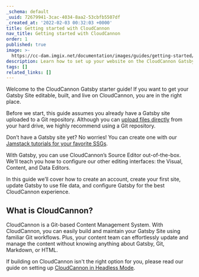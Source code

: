 ```yaml
---
_schema: default
_uuid: 72679941-3cac-4034-8aa2-53cbfb5507df
_created_at: '2022-02-03 00:32:03 +0000'
title: Getting started with CloudCannon
nav_title: Getting started with CloudCannon
order: 1
published: true
image: >-
  https://cc-dam.imgix.net/documentation/images/guides/getting-started/guide-thumbnails/CloudCannon-Getting-Started-Thumbnail-Gatsby.png
description: Learn how to set up your website on the CloudCannon Gatsby CMS.
tags: []
related_links: []
---
```

Welcome to the CloudCannon Gatsby starter guide! If you want to get your Gatsby Site editable, built, and live on CloudCannon, you are in the right place.

Before we start, this guide assumes you already have a Gatsby site uploaded to a Git repository. Although you can <a target="_blank" rel="noopener" href="https://cloudcannon.com/documentation/articles/create-a-site-with-direct-upload/">upload files directly</a> from your hard drive, we highly recommend using a Git repository.

Don’t have a Gatsby site yet? No worries! You can create one with our <a target="_blank" rel="noopener" href="https://cloudcannon.com/tutorials/">Jamstack tutorials for your favorite SSGs</a>.

With Gatsby, you can use CloudCannon’s Source Editor out-of-the-box. We’ll teach you how to configure our other editing interfaces: the Visual, Content, and Data Editors.

In this guide we’ll cover how to create an account, create your first site, update Gatsby to use file data, and configure Gatsby for the best CloudCannon experience.

## What is CloudCannon?

CloudCannon is a Git-based Content Management System. With CloudCannon, you can easily build and maintain your Gatsby Site using familiar Git workflows. Plus, your content team can effortlessly update and manage the content without knowing anything about Gatsby, Git, Markdown, or HTML.

If building on CloudCannon isn't the right option for you, please read our guide on setting up [CloudCannon in Headless Mode](/documentation/guides/headless-starter-guide/).
